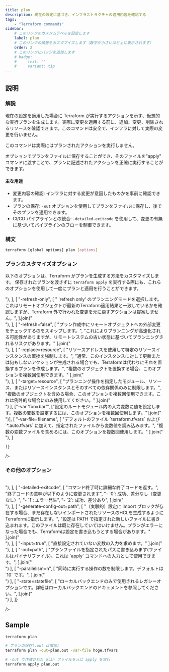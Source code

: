 ```yaml
---
title: plan
description: 現在の設定に基づき、インフラストラクチャの適用内容を確認する
tags:
    - "Terraform commands"
sidebar:
    # このリンクのカスタムラベルを設定します
    label: plan
    # このリンクの順番をカスタマイズします（数字が小さいほど上に表示されます）
    order: 2
    # このリンクにバッジを追加します
    # badge:
    #     text: ""
    #     variant: tip
---
```



## 説明

### 解説

現在の設定を適用した場合に Terraform が実行するアクションを示す、仮想的な実行プランを生成します。実際に変更を適用する前に、追加、変更、削除されるリソースを確認できます。このコマンドは安全で、インフラに対して実際の変更を行いません。

このコマンドは実際にはプランされたアクションを実行しません。

オプションでプランをファイルに保存することができ、そのファイルを"apply" コマンドに渡すことで、プランに記述されたアクションを正確に実行することができます。

#### 主な用途

-   変更内容の確認: インフラに対する変更が意図したものかを事前に確認できます。
-   プランの保存: `-out` オプションを使用してプランをファイルに保存し、後でそのプランを適用できます。
-   CI/CD パイプラインとの統合: `-detailed-exitcode` を使用して、変更の有無に基づいてパイプラインのフローを制御できます。

### 構文

```bash
terraform [global options] plan [options]
```

### プランカスタマイズオプション

以下のオプションは、Terraform がプランを生成する方法をカスタマイズします。
保存されたプランを渡さずに `terraform apply` を実行する際にも、これらのオプションを使用して一度にプランと適用を行うことができます。

<Table
    caption=""
    columns={["Option", "説明"]}
    data={[
        [
            "-destroy",
            [
                "'destroy' プランニングモードを選択します。通常の動作の代わりに、このTerraform設定で現在管理されているすべてのオブジェクトを削除するプランを作成します。",
            ].join("<br/>"),
        ],
        [
            "-refresh-only",
            [
                " 'refresh only' のプランニングモードを選択します。これはリモートオブジェクトが最新のTerraform適用結果と一致しているかを確認しますが、Terraform 外で行われた変更を元に戻すアクションは提案しません。",
            ].join("<br/>"),
        ],
        [
            "-refresh=false",
            [
                "プラン作成中にリモートオブジェクトへの外部変更をチェックするのをスキップします。",
                "これによりプランニングが高速化される可能性がありますが、リモートシステムの古い状態に基づいてプランニングされるリスクがあります。"
            ].join("<br/>"),
        ],
        [
            "-replace=resource",
            [
                "リソースアドレスを使用して特定のリソースインスタンスの置換を強制します。",
                "通常、このインスタンスに対して更新または何もしないアクションが生成される場合でも、Terraformは代わりにそれを置換するプランを作成します。",
                "複数のオブジェクトを置換する場合、このオプションを複数回使用できます。"
            ].join("<br/>"),
        ],
        [
            "-target=resource",
            [
                "プランニング操作を指定したモジュール、リソース、またはリソースインスタンスとそのすべての依存関係のみに制限します。",
                "複数のオブジェクトを含める場合、このオプションを複数回使用できます。これは例外的な場合にのみ使用してください。"
            ].join("<br/>")
        ],
        ["-var 'foo=bar'", ["設定のルートモジュール内の入力変数に値を設定します。複数の変数を設定するには、このオプションを複数回使用します。"].join("<br/>")],
        [
            "-var-file=filename",
            [
                "デフォルトのファイル `terraform.tfvars` および `*.auto.tfvars` に加えて、指定されたファイルから変数値を読み込みます。",
                "複数の変数ファイルを含めるには、このオプションを複数回使用します。"
            ].join("<br/>"),
        ]

    ]}

/>

### その他のオプション

<Table
    caption=""
    columns={["Option", "説明"]}
    data={[
        [
            "-compact-warnings",
            [
                "エラーを伴わない警告がある場合、要約メッセージのみを含むよりコンパクトな形式で表示します。",
            ].join("<br/>"),
        ],
        [
            "-detailed-exitcode",
            [
                "コマンド終了時に詳細な終了コードを返す。",
                "終了コードの意味が以下のように変更されます",
                "- `0`: 成功、差分なし（変更なし）",
                "- `1`: エラー発生",
                "- `2`: 成功、差分あり",
            ].join("<br/>"),
        ],
        [
            "-generate-config-out=path",
            [
                "（実験的）設定に import ブロックが存在する場合、まだ存在しないインポートされたリソースのHCLを生成するようにTerraformに指示します。",
                "設定は PATH で指定された新しいファイルに書き込まれます。このファイルは既に存在していてはいけません。プランがエラーになった場合でも、Terraformは設定を書き込もうとする場合があります。"
            ].join("<br/>"),
        ],
        [
            "-input=true",
            [
                "直接設定されていない変数の入力を求めます。"
            ].join("<br/>"),
        ],
        [
            "-out=path",
            [
                "プランファイルを指定されたパスに書き込みます(ファイルはバイナリファイル)。これは `apply` コマンドへの入力として使用できます。",
            ].join("<br/>")
        ],
        [
            "-parallelism=n",
            [
                "同時に実行する操作の数を制限します。デフォルトは `10` です。",
            ].join("<br/>")
        ],
        [
            "-state=statefile",
            [
                "ローカルバックエンドのみで使用されるレガシーオプションです。詳細はローカルバックエンドのドキュメントを参照してください。",
            ].join("<br/>")
        ],
    ]}

/>

## Sample

```bash frame="none"
terraform plan

# プランの保存(.out は慣習)
terraform plan -out=plan.out -var-file hoge.tfvars

# -out で作成された plan ファイルを元に apply を実行
terraform apply plan.out
```
